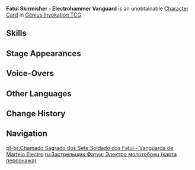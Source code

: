 {{About|the [[Character Card]]|the [[Common Enemy]]|Fatui Skirmisher - Electrohammer Vanguard}}
{{Genius Invokation TCG Infobox
|title       = Fatui Skirmisher - Electrohammer Vanguard
|id          = 003407
|image       = Fatui Skirmisher - Electrohammer Vanguard Character Card.png
|type        = Character Card
|health      = 10
|element     = Electro
|faction     = Fatui
|weapon      = Other Weapons
|features    = Fatui Skirmisher - Electrohammer Vanguard
}}
'''Fatui Skirmisher - Electrohammer Vanguard''' is an unobtainable [[Character Card]] in [[Genius Invokation TCG]].

==Skills==
{{Genius Invokation TCG Skills Table}}

==Stage Appearances==
{{Genius Invokation TCG Stage Appearances}}

==Voice-Overs==
{{VO/Enemy
|enemy                   = Skirmisher Greathammer Electric (Character Card)
|vo_01_00_title          = Character Select
|vo_01_01_file           = vo gcg monster skirmisher greathammer electric selectonstage 01.ogg
|vo_01_01_tx_en          = Let's begin.
|vo_01_02_file           = vo gcg monster skirmisher greathammer electric selectonstage 02.ogg
|vo_01_02_tx_en          = No more words.

|vo_02_00_title          = Raging Charge
|vo_02_01_file           = vo gcg monster skirmisher greathammer electric elementalart 01.ogg
|vo_02_01_tx_en          = Mmhragh!
|vo_02_02_file           = vo gcg monster skirmisher greathammer electric elementalart 02.ogg
|vo_02_02_tx_en          = Let's end this quickly!

|vo_03_00_title          = Thunderblast Hammer
|vo_03_01_file           = vo gcg monster skirmisher greathammer electric elementalburst 01.ogg
|vo_03_01_tx_en          = Stay... right there.
|vo_03_02_file           = vo gcg monster skirmisher greathammer electric elementalburst 02.ogg
|vo_03_02_tx_en          = I will end you.

|vo_04_00_title          = Heavy Hit Taken
|vo_04_01_tx_en          = {{A|vo gcg monster skirmisher greathammer electric hitheavy 01.ogg}} {{A|vo gcg monster skirmisher greathammer electric hitheavy 02.ogg}} {{A|vo gcg monster skirmisher greathammer electric hitheavy 03.ogg}}

|vo_05_00_title          = Defeated
|vo_05_01_file           = vo gcg monster skirmisher greathammer electric die 01.ogg
|vo_05_01_tx_en          = Ugh... this isn't good...
|vo_05_02_file           = vo gcg monster skirmisher greathammer electric die 02.ogg
|vo_05_02_tx_en          = I guess... this is it...
}}

==Other Languages==
{{Other Languages|Transclude=Fatui Skirmisher - Electrohammer Vanguard}}

==Change History==
{{Change History|3.7}}

==Navigation==
{{Genius Invokation TCG Navbox|Character Card Unobtainable}}

[[pt-br:Chamado Sagrado dos Sete:Soldado dos Fatui - Vanguarda de Martelo Electro]]
[[ru:Застрельщик Фатуи: Электро молотобоец (карта персонажа)]]